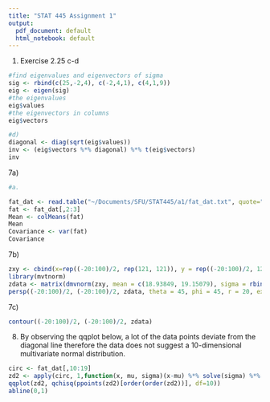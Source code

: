 ```yaml
---
title: "STAT 445 Assignment 1"
output:
  pdf_document: default
  html_notebook: default
---
```


1) Exercise 2.25 c-d

```r
#find eigenvalues and eigenvectors of sigma
sig <- rbind(c(25,-2,4), c(-2,4,1), c(4,1,9))
eig <- eigen(sig)
#the eigenvalues
eig$values
#the eigenvectors in columns
eig$vectors

#d)
diagonal <- diag(sqrt(eig$values))
inv <- (eig$vectors %*% diagonal) %*% t(eig$vectors)
inv
```

7a)
```r
#a.

fat_dat <- read.table("~/Documents/SFU/STAT445/a1/fat_dat.txt", quote="\"", comment.char="")
fat <- fat_dat[,2:3]
Mean <- colMeans(fat)
Mean
Covariance <- var(fat)
Covariance
```

7b)
```r
zxy <- cbind(x=rep((-20:100)/2, rep(121, 121)), y = rep((-20:100)/2, 121))
library(mvtnorm)
zdata <- matrix(dmvnorm(zxy, mean = c(18.93849, 19.15079), sigma = rbind(c(60.07576, 64.84832), c( 64.84832, 70.03582))), ncol = 121, byrow = T)
persp((-20:100)/2, (-20:100)/2, zdata, theta = 45, phi = 45, r = 20, expand = .5, xlab = "Brozek", ylab = "Siri", zlab = "density")

```

7c)
```r
contour((-20:100)/2, (-20:100)/2, zdata)
```


8) By observing the qqplot below, a lot of the data points deviate from the diagonal line therefore the data does not suggest a 10-dimensional multivariate normal distribution.
```r
circ <- fat_dat[,10:19]
zd2 <- apply(circ, 1,function(x, mu, sigma)(x-mu) %*% solve(sigma) %*% (x-mu),colMeans(circ), var(circ))
qqplot(zd2, qchisq(ppoints(zd2)[order(order(zd2))], df=10))
abline(0,1)
```




